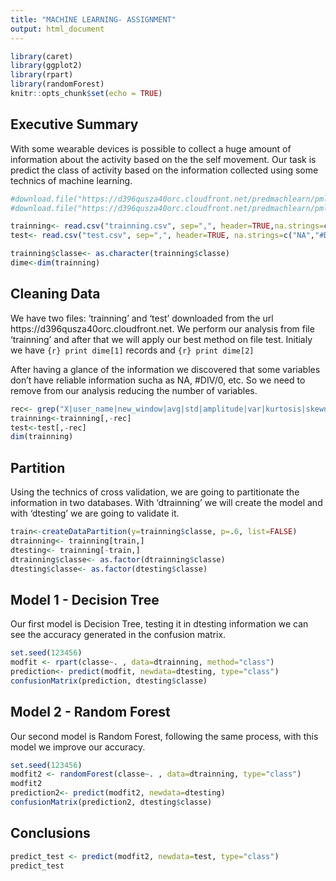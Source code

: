 ---
title: "MACHINE LEARNING- ASSIGNMENT"
output: html_document
---

```{r setup, include=FALSE}
library(caret)
library(ggplot2)
library(rpart)
library(randomForest)
knitr::opts_chunk$set(echo = TRUE)
```
## Executive Summary

With some wearable devices is possible to collect a huge amount of information about the activity based on the the self movement.
Our task is predict the class of activity based on the information collected using some technics of machine learning.


```{r echo=FALSE}

#download.file("https://d396qusza40orc.cloudfront.net/predmachlearn/pml-training.csv", destfile="trainning.csv")
#download.file("https://d396qusza40orc.cloudfront.net/predmachlearn/pml-testing.csv", destfile="test.csv")

trainning<- read.csv("trainning.csv", sep=",", header=TRUE,na.strings=c("NA","#DIV/0!",""))
test<- read.csv("test.csv", sep=",", header=TRUE, na.strings=c("NA","#DIV/0!",""))

trainning$classe<- as.character(trainning$classe)
dime<-dim(trainning)
```

## Cleaning Data 

We have two files: 'trainning' and 'test' downloaded from the url https://d396qusza40orc.cloudfront.net. We perform our analysis from file 'trainning' and after that we will apply our best method on file test.
Initialy we have ```{r} print dime[1] ```  records and ```{r} print dime[2] ```

After having a glance of the information we discovered that some variables don't have reliable information sucha as NA, #DIV/0, etc. So we need to remove from our analysis reducing the number of variables.


```{r echo=FALSE}
rec<- grep("X|user_name|new_window|avg|std|amplitude|var|kurtosis|skewness|min_roll|min_pitch|min_yaw|max_roll|max_picth|max_yaw", names(trainning))
trainning<-trainning[,-rec]
test<-test[,-rec]
dim(trainning)
```

## Partition

Using the technics of cross validation, we are going to partitionate the information in two databases. With 'dtrainning' we will create the model and with 'dtesting' we are going to validate it.

```{r}
train<-createDataPartition(y=trainning$classe, p=.6, list=FALSE)
dtrainning<- trainning[train,]
dtesting<- trainning[-train,]
dtrainning$classe<- as.factor(dtrainning$classe)
dtesting$classe<- as.factor(dtesting$classe)

```


## Model 1 - Decision Tree

Our first model is Decision Tree, testing it in dtesting information we can see the accuracy generated in the confusion matrix.   

```{r}
set.seed(123456)
modfit <- rpart(classe~. , data=dtrainning, method="class")
prediction<- predict(modfit, newdata=dtesting, type="class")
confusionMatrix(prediction, dtesting$classe)

```

## Model 2 - Random Forest

Our second model is Random Forest, following the same process, with this model we improve our accuracy.

```{r}
set.seed(123456)
modfit2 <- randomForest(classe~. , data=dtrainning, type="class")
modfit2
prediction2<- predict(modfit2, newdata=dtesting)
confusionMatrix(prediction2, dtesting$classe)

```


## Conclusions


```{r}
predict_test <- predict(modfit2, newdata=test, type="class")
predict_test
```



